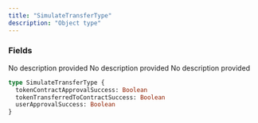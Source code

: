 ```yaml
---
title: "SimulateTransferType"
description: "Object type"
---
```


### Fields

<ResponseField name="tokenContractApprovalSuccess" type="Boolean">
  No description provided
</ResponseField>

<ResponseField name="tokenTransferredToContractSuccess" type="Boolean">
  No description provided
</ResponseField>

<ResponseField name="userApprovalSuccess" type="Boolean">
  No description provided
</ResponseField>


```graphql SimulateTransferType
type SimulateTransferType {
  tokenContractApprovalSuccess: Boolean
  tokenTransferredToContractSuccess: Boolean
  userApprovalSuccess: Boolean
}
```
